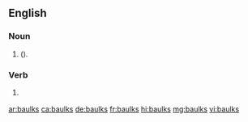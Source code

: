 ==English==

===Noun===
{{head|en|noun plural form}}

# {{context|British|lang=en}} {{plural of|baulk|lang=en|nodot=1}} ({{alternative spelling of|balks|lang=en|nocap=1|nodot=1}}).

===Verb===
{{head|en|verb form}}

# {{context|British|lang=en}} {{en-third-person singular of|baulk}} {{alternative spelling of|balks|lang=en}}

[[ar:baulks]]
[[ca:baulks]]
[[de:baulks]]
[[fr:baulks]]
[[hi:baulks]]
[[mg:baulks]]
[[vi:baulks]]